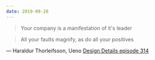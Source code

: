```yaml
---
date: 2019-09-28
---
```


> Your company is a manifestation of it's leader

> All your faults magnify, as do all your positives

— Haraldur Thorleifsson, Ueno [Design Details episode 314](https://designdetails.fm/episodes/308804)